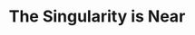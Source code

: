 ---
title: "The Singularity is Near"
bookCover: "/assets/book-covers/the-singularity-is-near.jpg"
slug: "the-singularity-is-near"
bookAuthor: "Ray Kurzweil"
rating: 8
done: false
tags: []
summary: false
detailedNotes: false
amazonLink: ""
amazonAffiliateLink: ""
---
